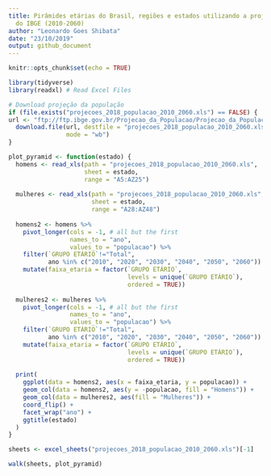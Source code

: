 ```yaml
---
title: Pirâmides etárias do Brasil, regiões e estados utilizando a projeção populacional
  do IBGE (2010-2060)
author: "Leonardo Goes Shibata"
date: "23/10/2019"
output: github_document
---
```


```r
knitr::opts_chunk$set(echo = TRUE)

library(tidyverse)
library(readxl) # Read Excel Files
```

```r
# Download projeção da população
if (file.exists("projecoes_2018_populacao_2010_2060.xls") == FALSE) {
url <- "ftp://ftp.ibge.gov.br/Projecao_da_Populacao/Projecao_da_Populacao_2018/projecoes_2018_populacao_2010_2060.xls"
  download.file(url, destfile = "projecoes_2018_populacao_2010_2060.xls",
                mode = "wb")
}
```

```r
plot_pyramid <- function(estado) {
  homens <- read_xls(path = "projecoes_2018_populacao_2010_2060.xls",
                     sheet = estado,
                     range = "A5:AZ25")
  
  mulheres <- read_xls(path = "projecoes_2018_populacao_2010_2060.xls",
                       sheet = estado,
                       range = "A28:AZ48")
  
  homens2 <- homens %>%
    pivot_longer(cols = -1, # all but the first
                 names_to = "ano",
                 values_to = "populacao") %>%
    filter(`GRUPO ETÁRIO`!="Total",
           ano %in% c("2010", "2020", "2030", "2040", "2050", "2060")) %>%
    mutate(faixa_etaria = factor(`GRUPO ETÁRIO`,
                                 levels = unique(`GRUPO ETÁRIO`),
                                 ordered = TRUE))
  
  mulheres2 <- mulheres %>%
    pivot_longer(cols = -1, # all but the first
                 names_to = "ano",
                 values_to = "populacao") %>%
    filter(`GRUPO ETÁRIO`!="Total",
           ano %in% c("2010", "2020", "2030", "2040", "2050", "2060")) %>%
    mutate(faixa_etaria = factor(`GRUPO ETÁRIO`,
                                 levels = unique(`GRUPO ETÁRIO`),
                                 ordered = TRUE))
  
  print(
    ggplot(data = homens2, aes(x = faixa_etaria, y = populacao)) +
    geom_col(data = homens2, aes(y = -populacao, fill = "Homens")) +
    geom_col(data = mulheres2, aes(fill = "Mulheres")) +
    coord_flip() +
    facet_wrap("ano") +
    ggtitle(estado)
  )
}
```

```r
sheets <- excel_sheets("projecoes_2018_populacao_2010_2060.xls")[-1]

walk(sheets, plot_pyramid)
```


